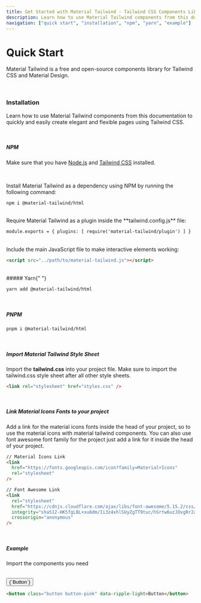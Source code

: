```yaml
---
title: Get Started with Material Tailwind - Tailwind CSS Components Library
description: Learn how to use Material Tailwind components from this documentation to quickly and easily create elegant and flexible pages using Tailwind CSS.
navigation: ["quick start", "installation", "npm", "yarn", "example"]
---
```


# Quick Start

Material Tailwind is a free and open-source components library for Tailwind CSS and Material Design.

<br />

### Installation

Learn how to use Material Tailwind components from this documentation to quickly and easily create elegant and flexible pages using Tailwind CSS.

<br />

##### NPM

Make sure that you have [Node.js](https://nodejs.org/en/) and [Tailwind CSS](https://tailwindcss.com/) installed.

<br />

Install Material Tailwind as a dependency using NPM by running the following command:

```html showLineNumbers
npm i @material-tailwind/html
```

<br />
Require Material Tailwind as a plugin inside the **tailwind.config.js** file:

```html showLineNumbers
module.exports = { plugins: [ require('material-tailwind/plugin') ] }
```

<br />
Include the main JavaScript file to make interactive elements working:

```html showLineNumbers
<script src="../path/to/material-tailwind.js"></script>
```

<br />
##### Yarn{" "}

```html showLineNumbers
yarn add @material-tailwind/html
```

<br />

##### PNPM

```html showLineNumbers
pnpm i @material-tailwind/html
```

<br />

##### Import Material Tailwind Style Sheet

Import the **tailwind.css** into your project file. Make sure to import the tailwind.css style sheet after all other style sheets.

```html showLineNumbers
<link rel="stylesheet" href="styles.css" />
```

<br />

##### Link Material Icons Fonts to your project

Add a link for the material icons fonts inside the head of your project, so to use the material icons with material tailwind components. You can also use font awesome font family for the project just add a link for it inside the head of your project.

```html showLineNumbers
// Material Icons Link
<link
  href="https://fonts.googleapis.com/icon?family=Material+Icons"
  rel="stylesheet"
/>

// Font Awesome Link
<link
  rel="stylesheet"
  href="https://cdnjs.cloudflare.com/ajax/libs/font-awesome/5.15.2/css/all.min.css"
  integrity="sha512-HK5fgLBL+xu6dm/Ii3z4xhlSUyZgTT9tuc/hSrtw6uzJOvgRr2a9jyxxT1ely+B+xFAmJKVSTbpM/CuL7qxO8w=="
  crossorigin="anonymous"
/>
```

<br />

##### Example

Import the components you need

<br />
<ComponentDemo id="example">
  <button className="button button-pink" data-ripple-light>
    {`Button`}
  </button>
</ComponentDemo>

```html showLineNumbers
<button class="button button-pink" data-ripple-light>Button</button>
```
